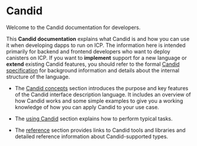 # Candid

Welcome to the Candid documentation for developers.

This **Candid documentation** explains what Candid is and how you can use it when developing dapps to run on ICP. The information here is intended primarily for backend and frontend developers who want to deploy canisters on ICP. If you want to **implement** support for a new language or **extend** existing Candid features, you should refer to the formal [Candid specification](https://github.com/dfinity/candid/blob/master/spec/Candid.md) for background information and details about the internal structure of the language.

-   The [Candid concepts](candid-concepts.mdx) section introduces the purpose and key features of the Candid interface description language. It includes an overview of how Candid works and some simple examples to give you a working knowledge of how you can apply Candid to your use case.

-   The [using Candid](candid-howto.mdx) section explains how to perform typical tasks.

-   The [reference](/references/candid-ref.md) section provides links to Candid tools and libraries and detailed reference information about Candid-supported types.
